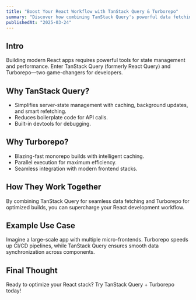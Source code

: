 ```yaml
---
title: "Boost Your React Workflow with TanStack Query & Turborepo"
summary: "Discover how combining TanStack Query's powerful data fetching capabilities with Turborepo's blazing-fast monorepo builds can revolutionize your React development. Learn how this dynamic duo reduces boilerplate code, optimizes performance, and speeds up your CI/CD pipeline - perfect for both small projects and enterprise-scale applications."
publishedAt: "2025-03-24"
---
```


## Intro

Building modern React apps requires powerful tools for state management and performance. Enter TanStack Query (formerly React Query) and Turborepo—two game-changers for developers.

## Why TanStack Query?

- Simplifies server-state management with caching, background updates, and smart refetching.
- Reduces boilerplate code for API calls.
- Built-in devtools for debugging.

## Why Turborepo?

- Blazing-fast monorepo builds with intelligent caching.
- Parallel execution for maximum efficiency.
- Seamless integration with modern frontend stacks.

## How They Work Together

By combining TanStack Query for seamless data fetching and Turborepo for optimized builds, you can supercharge your React development workflow.

## Example Use Case

Imagine a large-scale app with multiple micro-frontends. Turborepo speeds up CI/CD pipelines, while TanStack Query ensures smooth data synchronization across components.

## Final Thought

Ready to optimize your React stack? Try TanStack Query + Turborepo today!
